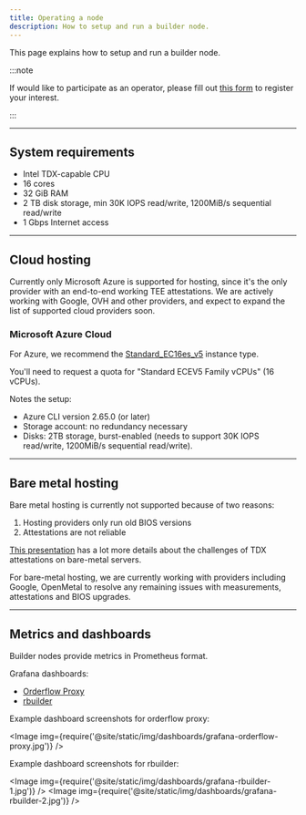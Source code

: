 ```yaml
---
title: Operating a node
description: How to setup and run a builder node.
---
```



This page explains how to setup and run a builder node.

:::note

If would like to participate as an operator, please fill out [this form](https://www.notion.so/flashbots/1356b4a0d8768094a07be796f7615b30) to register your interest.

:::

<hr class="clean" />

## System requirements

- Intel TDX-capable CPU
- 16 cores
- 32 GiB RAM
- 2 TB disk storage, min 30K IOPS read/write, 1200MiB/s sequential read/write
- 1 Gbps Internet access

<hr class="clean" />

## Cloud hosting

Currently only Microsoft Azure is supported for hosting, since it's the only provider with an end-to-end working TEE attestations.
We are actively working with Google, OVH and other providers, and expect to expand the list of supported cloud providers soon.

### Microsoft Azure Cloud

For Azure, we recommend the [Standard_EC16es_v5](https://learn.microsoft.com/en-us/azure/virtual-machines/ecesv5-ecedsv5-series#ecesv5-series) instance type.

You'll need to request a quota for "Standard ECEV5 Family vCPUs" (16 vCPUs).

Notes the setup:
- Azure CLI version 2.65.0 (or later)
- Storage account: no redundancy necessary
- Disks: 2TB storage, burst-enabled (needs to support 30K IOPS read/write, 1200MiB/s sequential read/write).

<hr class="clean" />

## Bare metal hosting

Bare metal hosting is currently not supported because of two reasons:

1. Hosting providers only run old BIOS versions
2. Attestations are not reliable

[This presentation](https://docs.google.com/presentation/d/1OfT9R9JwRvIhtiNlDzktcj3_flhIOmQ-ZoiwqGp46rs/edit#slide=id.p18) has a lot more details about the challenges of TDX attestations
on bare-metal servers.

For bare-metal hosting, we are currently working with providers including Google, OpenMetal to resolve any remaining issues with measurements, attestations and BIOS upgrades.

<hr class="clean" />

## Metrics and dashboards

Builder nodes provide metrics in Prometheus format.

Grafana dashboards:

- [Orderflow Proxy](@site/static/assets/grafana-orderflow-proxy-receiver-dashboard.json)
- [rbuilder](@site/static/assets/grafana-rbuilder-dashboard.json)

Example dashboard screenshots for orderflow proxy:

<Image img={require('@site/static/img/dashboards/grafana-orderflow-proxy.jpg')} />

Example dashboard screenshots for rbuilder:

<Image img={require('@site/static/img/dashboards/grafana-rbuilder-1.jpg')} />
<Image img={require('@site/static/img/dashboards/grafana-rbuilder-2.jpg')} />
